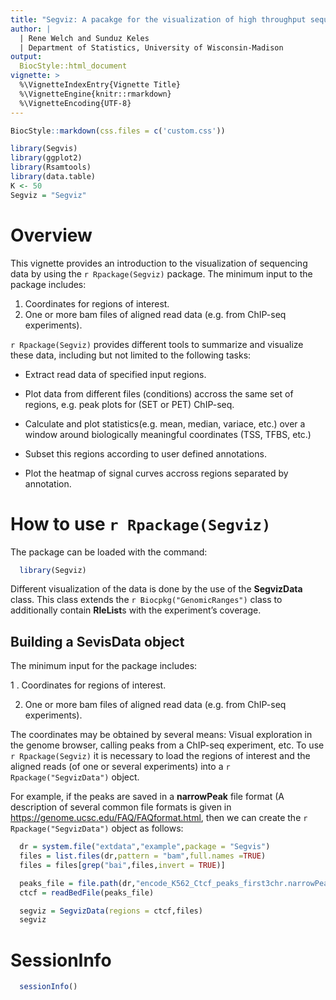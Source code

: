 ```yaml
---
title: "Segviz: A pacakge for the visualization of high throughput sequencing data along genomic segments."
author: |
  | Rene Welch and Sunduz Keles
  | Department of Statistics, University of Wisconsin-Madison
output: 
  BiocStyle::html_document
vignette: >
  %\VignetteIndexEntry{Vignette Title}
  %\VignetteEngine{knitr::rmarkdown}
  %\VignetteEncoding{UTF-8}  
---
```


```r
BiocStyle::markdown(css.files = c('custom.css'))
```

```r
library(Segvis)
library(ggplot2)
library(Rsamtools)
library(data.table)
K <- 50
Segviz = "Segviz"

```

# Overview

This vignette provides an introduction to the visualization of sequencing data by using the `r Rpackage(Segviz)` package. The minimum input to the package includes:

  1. Coordinates for regions of interest.
  2. One or more bam files of aligned read data (e.g. from ChIP-seq
  experiments).

`r Rpackage(Segviz)` provides different tools to summarize and visualize
these data, including but not limited to the following tasks:

  - Extract read data of specified input regions.
  
  - Plot data from different files (conditions) accross the same set of regions, e.g. peak plots for (SET or PET) ChIP-seq.
  
  - Calculate and plot statistics(e.g. mean, median, variace, etc.) over a window around biologically meaningful coordinates (TSS, TFBS, etc.)
  
  - Subset this regions according to user defined annotations.
  
  - Plot the heatmap of signal curves accross regions separated by annotation.

# How to use `r Rpackage(Segviz)`

The package can be loaded with the command:

```r
  library(Segviz)
```

Different visualization of the data is done by the use of the **SegvizData** class. This class extends the `r Biocpkg("GenomicRanges")` class to additionally contain **RleList**s with the experiment's coverage.

## Building a **SevisData** object

The minimum input for the package includes:

  1 . Coordinates for regions of interest.
  
  2. One or more bam files of aligned read data (e.g. from ChIP-seq experiments).

The coordinates may be obtained by several means: Visual exploration in the genome browser, calling peaks from a ChIP-seq experiment, etc. To use `r Rpackage(Segviz)` it is necessary to load the regions of interest and the aligned reads (of one or several experiments) into a `r Rpackage("SegvizData")` object.

For example, if the peaks are saved in a **narrowPeak** file format (A description of several common file formats is given in [https://genome.ucsc.edu/FAQ/FAQformat.html](https://genome.ucsc.edu/FAQ/FAQformat.html), then we can create the `r Rpackage("SegvizData")` object as follows:

```r

  dr = system.file("extdata","example",package = "Segvis")
  files = list.files(dr,pattern = "bam",full.names =TRUE)
  files = files[grep("bai",files,invert = TRUE)]

  peaks_file = file.path(dr,"encode_K562_Ctcf_peaks_first3chr.narrowPeak")
  ctcf = readBedFile(peaks_file)

  segviz = SegvizData(regions = ctcf,files)
  segviz

```

<!---
Then to convert it into a \Rclass{GRanges} object we can use:

<<gr_peaks,include=TRUE,echo=TRUE,eval=TRUE>>=

  ctcf_gr <- GRanges(seqnames = ctcf_peaks$V1,
    ranges = IRanges(start = ctcf_peaks$V2,
      end = ctcf_peaks$V3),strand = "*")
  ctcf_gr <- ctcf_gr[order(ctcf_peaks$V7,decreasing=TRUE)]
  ctcf_gr

@

A complete description of the meaning of each column in the peaks file is given in \url{https://genome.ucsc.edu/FAQ/FAQformat.html#format12}. Using the signal values (on the 7th column), we are going to consider the random 50 peaks per chromosome.

\subsection{Creating a \Robject{segvis} object}
\label{subsec:create}

To create a \Rclass{segvis} object, it is necessary to specify the
following parameters:

\begin{itemize}
\item \Rcode{name} - The name of the \Robject{segvis} object.

\item \Rcode{regions} - The regions to be loaded, in our case
  those are \Rcode{ctcf\_gr}.

\item \Rcode{file} - The file were the reads of the experiment
  are stored.

\item \Rcode{maxBandwidth} - The upper bound of all the possible
  bandwidths used to smooth the coverage plots when creating a
  \Robject{segvis\_block} object.

\item \Rcode{fragLen} - The fragment length used to extend the
  fragment reads. If it is defined as zero, then it would use the
  original read widths.

\item \Rcode{chr} - The chromosomes for which the \Robject{segvis}
  object is defined. There are a couple of predefined cases as 'human'
  or 'mouse' to automatically consider all chromosomes in those
  genomes.

\item \Rcode{isPET} - A logical indicator if the reads of the
  experiment are paired-ended. In this case, the \Rcode{fragLen}
  parameter is ignored.
\end{itemize}

<<parameters_segvis , include=TRUE,echo=TRUE,eval=TRUE, warning=FALSE>>=

  ctcf <- buildSegvis(name = "ctcf_peaks",
    file = "../inst/extdata/example/encode_K562_Ctcf_first3chr_Rep1.sort.bam",
    maxBandwidth = 101,fragLen = 200,isPET = FALSE,
    chr = c("chr1","chr2","chr3"))
  regions(ctcf) <- ctcf_gr
  ctcf

@

\subsection{Creating \Robject{segvis\_block} object}
\label{subsec:cover}

\Rpackage{Segvis} allows the use of several cores by using the
parameter \Rcode{mc}, which specifies the number of cores used by
parallel processing. To create a \Robject{segvis\_block} object it is
necessary to follow a series of steps:

<<segvis_block , include=TRUE,echo=TRUE,eval=TRUE,message=FALSE>>=

  ctcf <- loadReads(ctcf, mc = 24)
  ctcf <- matchReads(ctcf,mc = 24)
  ctcf <- getCoverage(ctcf,mc = 24)
  ctcf_block <- Segvis_block(ctcf,bw = 1,mc = 24)

@

To obtain the number of reads considered in an experiment:

<<countReads,include=TRUE,echo=TRUE,eval=TRUE>>=

  ctcf_reads <- countReads(ctcf)
  ctcf_reads

@

In order to visually compare the enrichment level of more than one
experiments it is necessary to normalize the experiment, which
\Rpackage{Segvis} allows to do, by using:

<<normalize,include=TRUE,echo=TRUE,eval=TRUE>>=

  normConst(ctcf_block) <- ctcf_reads
  ctcf_block <- normalize(ctcf_block)

@

\section{Some examples}
\label{sec:examples}

\subsection{Plotting different marks accross specific peaks}
\label{sec:marks}

Using the same peaks as before. We are going to create a
\Robject{segvis\_block} for two additional marks, and plot all three
marks the top 3 peaks, therefore we need to build two new
\Robject{segvis\_block} objects:

<<new_marks,include=TRUE,echo=TRUE,eval=TRUE,message=FALSE,warning=FALSE>>=

  h3k27ac <- buildSegvis(name = "h3k27ac",
    file = "../inst/extdata/example/encode_K562_H3k27ac_first3chr.sort.bam",
    maxBandwidth = 101,fragLen = 200,isPET = FALSE,
    chr = c("chr1","chr2","chr3"))
  regions(h3k27ac) <- ctcf_gr

  h3k27ac <- loadReads(h3k27ac, mc = 24)
  h3k27ac <- matchReads(h3k27ac,mc = 24)
  h3k27ac <- getCoverage(h3k27ac,mc = 24)
  h3k27ac_block <- Segvis_block(h3k27ac,bw = 1,mc = 24)

  h3k4me1 <- buildSegvis(name = "h3k4me1",
    file = "../inst/extdata/example/encode_K562_H3k4me1_first3chr.sort.bam",
    maxBandwidth = 101,fragLen = 200,isPET = FALSE,
    chr = c("chr1","chr2","chr3"))
  regions(h3k4me1) <- ctcf_gr

  h3k4me1 <- loadReads(h3k4me1, mc = 24)
  h3k4me1 <- matchReads(h3k4me1,mc = 24)
  h3k4me1 <- getCoverage(h3k4me1,mc = 24)
  h3k4me1_block <- Segvis_block(h3k4me1,bw = 1,mc = 24)

@

When sequencing data from different samples are considered together,
they are often normalized to account for differences in the sequencing
depths. The \Rcode{normalize} function provides normalization
functionalities. The default to to scale all the samples to 1M
reads.

<<block_list,include=TRUE,echo=TRUE,eval=TRUE,message =FALSE,warning=FALSE>>=

  h3k27ac_reads <- countReads(h3k27ac)
  normConst(h3k27ac_block) <- h3k27ac_reads
  h3k27ac_block <- normalize(h3k27ac_block)

  h3k4me1_reads <- countReads(h3k4me1)
  normConst(h3k4me1_block) <- h3k4me1_reads
  h3k4me1_block <- normalize(h3k4me1_block)

  block_list <- Segvis_block_list(ctcf_block,h3k27ac_block,h3k4me1_block)
  names(block_list) <- c("ctcf","h3k27ac","h3k4me1")

@

Then we can visualize all three marks over one regions by using the
\Rcode{plot\_profiles} function:

<<ex1_code,include=TRUE,echo=TRUE,eval=TRUE>>=

  rstart <- start(ctcf_gr)[1]
  rend <- end(ctcf_gr)[1]
  chr <- as.character(seqnames(ctcf_gr)[1])
  iden <- function(x)x

  p1 <- plot_profiles(block_list,condition = seqnames == chr & start == rstart,
    coord = rstart:rend,FUN = iden,mc=24)

@

The output of \Rcode{plot\_profiles} is a \Robject{ggplot} object,
which we can modify it to obtains better looking plots.

<<ex1_code2,include=TRUE,eval=TRUE,echo=TRUE,warning=FALSE,message=FALSE>>=

  p2 <- p1 + facet_grid(condition~.,scales = "free_y")
  p3 <- p2 + scale_colour_brewer(palette = "Dark2")+theme(legend.position = "none")

@

\begin{figure}[H]
  \centering
<<ex1,include=TRUE,eval=TRUE,echo=FALSE,out.width='4.6cm',out.height='4cm',fig.show='hold'>>=

  p1
  p2
  p3

@

\caption{Initial use to plot the first Ctcf peak with all three marks
  (Ctcf, H3k27ac and H3k4me1). From left to right: \Rcode{p1},
  \Rcode{p2} and \Rcode{p3}.}
\end{figure}

\subsection{Finding the summit of a specific mark's peaks}
\label{sec:summit}

One of the functions of \Rpackage{Segvis} is to calculate and plot
statistics over a window around biologically meaningful coordinates
like TSS, TFBS, etc. This coordinates are not always available,
therefore \Rpackage{Segvis} allows to find the summits of peaks formed
by a collection of genomic regions and fragment reads.

In subsection \ref{subsec:cover}, we built the \Rcode{ctcf} object
which contains both regions and fragment reads, we can find the summit
by using the \Rcode{findSummit}, and then ``add'' it to the
\Robject{segvis\_block}'s regions:

<<summits,include=TRUE,echo=TRUE,eval=TRUE,message=FALSE>>=

  summits <- findSummit(ctcf,bw=1,mc=24)
  ctcf_block <- addColumn(ctcf_block,name="summit",col=summits)
  ctcf_block

@


\subsection{Summarizing the coverage for a set of same width regions}
\label{subsec:summary}

Another functionality of \Rpackage{Segvis} is to calculate and plot
statistics(e.g. mean, median, variace, etc.)  over a window around
biologically meaningful coordinates (TSS, TFBS, etc.), for which we
are going to consider the summits that we found as those coordinates:

<<ex2_code,include=TRUE,echo=TRUE,eval=TRUE,message=FALSE,warning=FALSE>>=

  window_ext <- 500
  new_start <- summits - window_ext
  new_end <- summits + window_ext
  new_regions <- GRanges(seqnames = seqnames(ctcf_gr),
    ranges = IRanges(start = new_start,end = new_end),strand ="*")
  str(width(new_regions))

  regions(ctcf) <- new_regions
  regions(h3k27ac) <- new_regions
  regions(h3k4me1) <- new_regions
  all_segvis <- list("ctcf"=ctcf,"h3k27ac"=h3k27ac,"h3k4me1"=h3k4me1)

@

We are going to create a new \Robject{segvis\_block\_list} based on
the new regions, for which we can apply the same methods
\Rcode{loadReads}, \Rcode{matchReads}, \Rcode{getCoverage} and
\Rcode{Segvis\_block} to build it. This time, we are going to use two
functions to apply all methods together:

<<new_profiles,include=TRUE,echo=TRUE,eval=TRUE,warning=FALSE,message=FALSE>>=

  do_all <- function(segvis_obj,bw,mc)
  {
    segvis_obj <- loadReads(segvis_obj,mc = mc)
    segvis_obj <- matchReads(segvis_obj,mc = mc)
    segvis_obj <- getCoverage(segvis_obj,mc = mc)
    out <- Segvis_block(segvis_obj,bw = bw , mc = mc)
    return(out)
  }

  all_segvis_blocks <- lapply(all_segvis,do_all,bw = 1, mc = 24)
  nreads <- c(ctcf_reads,h3k27ac_reads,h3k4me1_reads)

  assign_and_normalize <- function(segvis_bl_obj,nreads)
  {
    normConst(segvis_bl_obj) <- nreads
    segvis_bl_obj <- normalize(segvis_bl_obj)
    return(segvis_bl_obj)
  }

  all_segvis_blocks <- mapply(assign_and_normalize,
    all_segvis_blocks,nreads,SIMPLIFY=FALSE)
  all_segvis_blocks <- Segvis_block_list(all_segvis_blocks)
  names(all_segvis_blocks) <- names(all_segvis)

@

In this case, we have again 50 regions for each chromosome with the
same width of $m = \Sexpr{2* window_ext + 1}$, i.e. we can think it as
a matrix of $\Sexpr{K} \times m$ and to analize it we can apply the same
function to all column vectors of this matrix:

<<ex2_plots,include=TRUE,echo=TRUE,eval=TRUE,warning=FALSE,message=FALSE>>=

  q1 <- plot_profiles(all_segvis_blocks,FUN = mean,mc = 24,
    coord = -window_ext:window_ext)+xlab("distance to summit")+
    ylab("mean normalized counts")+
    scale_color_brewer(guide = guide_legend(title = "condition"),palette = "Dark2")+
    theme(legend.position = "top")+geom_vline(xintercept=0,linetype= 2)

  q2 <- plot_profiles(all_segvis_blocks,FUN = median,mc = 24,
    coord = -window_ext:window_ext)+xlab("distance to summit")+
    ylab("median normalized counts")+
    scale_color_brewer(guide = guide_legend(title = "condition"),palette = "Dark2")+
    theme(legend.position = "top")+geom_vline(xintercept=0,linetype= 2)

@

We can even use functions created in the moment, the only need to take
a vector argument and return a 1 - dimensional value.

<<ex2_plots2,include=TRUE,echo = TRUE,eval = TRUE,warning = FALSE,message = FALSE>>=

  varlog <- function(x)var(log(1 + x))

  q3 <- plot_profiles(all_segvis_blocks,FUN = varlog,mc = 24,
    coord = -window_ext:window_ext)+xlab("distance to summit")+
    ylab("variance of log( 1 + normalized counts)")+
    scale_color_brewer(guide = guide_legend(title = "condition"),palette = "Dark2")+
    theme(legend.position = "top")+geom_vline(xintercept=0,linetype= 2)

@


\begin{figure}[H]
  \centering
<<ex2,include=TRUE,eval=TRUE,echo=FALSE,out.width='4.6cm',out.height='4cm',fig.show='hold'>>=

  q1
  q2
  q3

@

  \caption{Mean, median and varlog profiles of all three marks
    (Ctcf,H3k27ac and H3k4me1) across random \Sexpr{3*K} Ctcf peaks}
\label{fig2}
\end{figure}

Another of \Rpackage{Segvis} functionalities is to calculate the data
without generating the plot by the use of the \Rcode{plot\_data}
function, which uses the same arguments as \Rcode{plot\_profiles}:

<<ex3_code,include=TRUE,echo=TRUE,eval=TRUE,message=FALSE,warning=FALSE>>=

  # x is the genomic coordinates or distance to summit in thise case
  # y is the normalized counts
  # 1001 x 3 conditions = 3003 rows (in table below)
  new_data1 <- plot_data(all_segvis_blocks,FUN = mean,trim = .1,mc = 24,
    coord = -window_ext:window_ext)
  new_data2 <- plot_data(all_segvis_blocks,FUN = median,mc = 24,
    coord = -window_ext:window_ext)
  new_data1

@

And we can use this \Rcode{data.table} into previously defined plot:

<<ex3_plots,include=TRUE,echo=TRUE,eval=TRUE,warning=FALSE,message=FALSE>>=

  p4 <- p3 %+% new_data1 + ylab("average normalized counts")
  p5 <- p3 %+% new_data2 + ylab("median normalized counts")

@

\begin{figure}[H]
  \centering
<<ex3,include=TRUE,eval=TRUE,echo=FALSE,out.width='4.6cm',out.height='4cm',fig.show='hold'>>=

  p4
  p5

@

\caption{Mean and median coverage plot, by using a previously defined
  \Rcode{ggplot} object}
\end{figure}


\subsection{Subsetting and exploring the data with respect to user
  defined annotations}
\label{subsec:subset}

\Rpackage{Segvis} have methods to explore the data too. Lets consider
as before that we want to explore some Ctcf peaks, for which we
already pre-processed a \Rcode{segvis\_block\_list} made with Ctcf,
H3k27ac and H3k4me1 fragment reads. Now, we want to explore this set
of peaks respect to additional annotation information as to wheter
this peaks overlap with Dnase accesible regions.

We read the Dnase hypersensitive sites from a file, and convert it to
a \Rcode{GRanges} object:

<<ex4_code,include=TRUE,echo=TRUE,eval=TRUE,message=FALSE,warning=FALSE>>=

  dnase_file <- "../inst/extdata/example/encode_K562_dnase_openChrom_first3chr.narrowPeak"
  dnase_sites = read.table(dnase_file)
  dnase_gr <- GRanges(seqname = dnase_sites$V1,
    ranges = IRanges(start = dnase_sites$V2,end = dnase_sites$V3),
    strand = "*")
 dnase_gr

@

We count the number of overlaps between the Dnase hypersensitive sites
and the random \Sexpr{3*K} Ctcf peaks and add those columns to the
\Rcode{segvis\_block\_list} we calculated in \label{subsec:summary}:

<<ex4_code2,include=TRUE,echo=TRUE,eval=TRUE,message=FALSE,warning=FALSE>>=

  nr_overlaps <- countOverlaps(regions(all_segvis_blocks[[1]]),dnase_gr)
  all_segvis_blocks <- lapply(all_segvis_blocks,
    addColumn,name = "dnase_overlaps",col = nr_overlaps)
  all_segvis_blocks[[1]]

@

% Then we can \Rcode{subset_block} the data based on queries based on that
% annotation, for example:

<<ex4_code3,subset_example,include=FALSE,echo=FALSE,eval=FALSE,message=FALSE,warning=FALSE>>=

  ctcf_subset <- subset_block(all_segvis_blocks[[1]],condition = dnase_overlaps > 0)
  ctcf_subset
  cover_table(ctcf_subset)

@

Then we can recreate the plots of figure \ref{fig2} for the
Ctcf peaks that overlap Dnse hypersensitive sites:

<<ex4_plots,include=TRUE,echo=TRUE,eval=TRUE,message=FALSE,warning=FALSE>>=


  s1 <- plot_profiles(all_segvis_blocks,FUN = mean,mc = 24,
    condition = dnase_overlaps > 0 ,
    coord = -window_ext:window_ext)+xlab("distance to summit")+
    ylab("mean normalized counts")+
    scale_color_brewer(guide = guide_legend(title = "condition"),palette = "Dark2")+
    theme(legend.position = "top")+geom_vline(xintercept=0,linetype= 2)

  s2 <- plot_profiles(all_segvis_blocks,FUN = median,mc = 24,
    condition = dnase_overlaps > 0 ,
    coord = -window_ext:window_ext)+xlab("distance to summit")+
    ylab("median normalized counts")+
    scale_color_brewer(guide = guide_legend(title = "condition"),palette = "Dark2")+
    theme(legend.position = "top")+geom_vline(xintercept=0,linetype= 2)

  s3 <- plot_profiles(all_segvis_blocks,FUN = varlog,mc = 24,
    condition = dnase_overlaps > 0 ,
    coord = -window_ext:window_ext)+xlab("distance to summit")+
    ylab("variance of log( 1 + normalized counts)")+
    scale_color_brewer(guide = guide_legend(title = "condition"),palette = "Dark2")+
    theme(legend.position = "top")+geom_vline(xintercept=0,linetype= 2)

@

\begin{figure}[H]
  \centering

<<ex4,include=TRUE,eval=TRUE,echo=FALSE,out.width='4.6cm',out.height='4cm',fig.show='hold'>>=

  s1
  s2
  s3

@

\caption{Mean, median and varlog profiles of all three marks
  (Ctcf,H3k27ac and H3k4me1) across the random Ctcf peaks
  that overlap with Dnse hypersentive sites}
  \label{fig4}
\end{figure}

Furthermore, we can use the \Rcode{plot\_data} method to build more
complicated figures. For example:

<<ex5_code,include=TRUE,echo=TRUE,eval=TRUE,message=FALSE,warning=FALSE>>=

  mean_overlap_data <- plot_data(all_segvis_blocks,FUN = mean,mc = 24,
    condition = dnase_overlaps > 0,
    coord = -window_ext:window_ext)
  mean_comp_data <- plot_data(all_segvis_blocks,FUN = mean,mc = 24,
    condition = dnase_overlaps ==  0,
    coord = -window_ext:window_ext)
  new_data <- rbind(mean_overlap_data[,overlap:="yes"],
    mean_comp_data[,overlap:="no"])
  fancy_plot <- ggplot(new_data,aes(x,y,colour = condition))+geom_line(size=1.1)+
    facet_grid(overlap~.,scales = "free_y")+theme(legend.position = "top")+
    ggtitle("DHS overlaps")+geom_vline(xintercept = 0,linetype=2,size=1.1)+
    xlab("distance to summit")+ylab("average coverage")+
    scale_color_brewer(palette = "Set1")

@

\begin{figure}[H]
  \centering
<<ex5,include=TRUE,eval=TRUE,echo=FALSE,out.width='6cm',out.height='5cm',fig.show='hold'>>=
  fancy_plot
@
\caption{Average coverage of Ctcf, H3k27ac and H3k4me1 over Ctcf peaks
  overlapping with Dnase Hypersensitive Sites(DHS)}
\end{figure}

!--->


# SessionInfo

```r
  sessionInfo()
```

